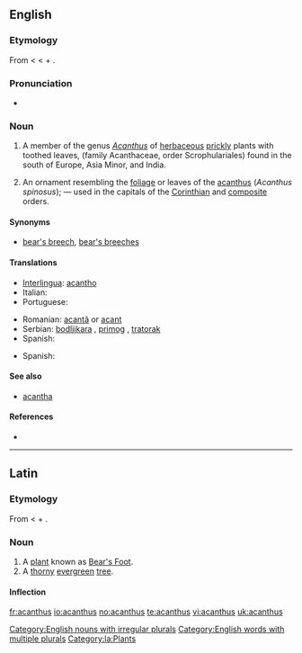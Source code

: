 ==English==

===Etymology===
From {{etyl|la}} {{term|acanthus|lang=la}} < {{etyl|grc}} {{term|ἄκανθος|tr=akanthos|sc=polytonic|lang=grc}} < {{term|ἀκή|tr=akē||thorn|sc=polytonic|lang=grc}} + {{term|ἄνθος|tr=anthos||flower|sc=polytonic|lang=grc}}.

===Pronunciation===
* {{IPA|/əˈkænθəs/}}

===Noun===
{{en-noun|pl=acanthuses|pl2=acanthi}}

# A member of the genus ''[[Acanthus]]'' of [[herbaceous]] [[prickly]] plants with toothed leaves, (family Acanthaceae, order Scrophulariales) found in the south of Europe, Asia Minor, and India.
# {{architecture}} An ornament resembling the [[foliage]] or leaves of the [[acanthus]] (''Acanthus spinosus''); &mdash; used in the capitals of the [[Corinthian]] and [[composite]] orders.

====Synonyms====
*{{sense|a member of ''Acanthus''}} [[bear's breech]], [[bear's breeches]]

====Translations====
{{trans-top|plant}}
* [[Interlingua]]: [[acantho]]
* Italian: {{t-|it|acanto}}
* Portuguese: {{t+|pt|acanto|m}}
{{trans-mid}}
* Romanian: [[acantă]] {{f}} or [[acant]]
* Serbian: [[bodljikara]] {{f}}, [[primog]] {{m}}, [[tratorak]] {{m}}
* Spanish: {{t-|es|acanto|m}}
{{trans-bottom}}
{{trans-top|ornament}}
* Spanish: {{t-|es|acanto|m}}
{{trans-mid}}
{{trans-bottom}}

====See also====
* [[acantha]]

====References====
* {{R:Webster 1913}}

[[Category:English nouns with irregular plurals]]
[[Category:English words with multiple plurals]]

----

==Latin==

===Etymology===
From {{etyl|grc}} {{term|ἄκανθος|tr=akanthos|sc=polytonic|lang=grc}} < {{term|ἀκή|tr=akē||thorn|sc=polytonic|lang=grc}} + {{term|ἄνθος|tr=anthos||flower|sc=polytonic|lang=grc}}.

===Noun===
{{la-noun|acanthus|acanthi|acanthī|m|second}}

# A [[plant]] known as [[w:en:Bear's Foot|Bear's Foot]].
# A [[thorny]] [[evergreen]] [[tree]].

====Inflection====
{{la-decl-2nd|acanth}}

[[Category:la:Plants]]

[[fr:acanthus]]
[[io:acanthus]]
[[no:acanthus]]
[[te:acanthus]]
[[vi:acanthus]]
[[uk:acanthus]]
